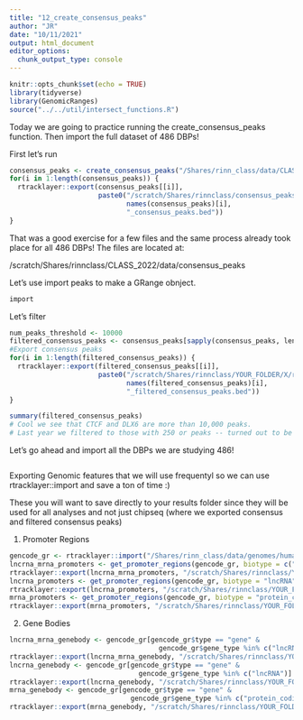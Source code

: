 ```yaml
---
title: "12_create_consensus_peaks"
author: "JR"
date: "10/11/2021"
output: html_document
editor_options: 
  chunk_output_type: console
---
```



```r
knitr::opts_chunk$set(echo = TRUE)
library(tidyverse)
library(GenomicRanges)
source("../../util/intersect_functions.R")
```



Today we are going to practice running the create_consensus_peaks function. Then import the full dataset of 486 DBPs!

First let's run 
```r
consensus_peaks <- create_consensus_peaks("/Shares/rinn_class/data/CLASS_2022/class_exeRcises/analysis/11_consensus_peak_exercise")
for(i in 1:length(consensus_peaks)) {
  rtracklayer::export(consensus_peaks[[i]], 
                      paste0("/scratch/Shares/rinnclass/consensus_peaks/", 
                             names(consensus_peaks)[i], 
                             "_consensus_peaks.bed"))
}
```

That was a good exercise for a few files and the same process already took place for all 486 DBPs!
The files are located at:

/scratch/Shares/rinnclass/CLASS_2022/data/consensus_peaks

Let's use import peaks to make a GRange obnject.
```r
import
```


Let's filter 
```r
num_peaks_threshold <- 10000
filtered_consensus_peaks <- consensus_peaks[sapply(consensus_peaks, length) > num_peaks_threshold]
#Export consensus peaks
for(i in 1:length(filtered_consensus_peaks)) {
  rtracklayer::export(filtered_consensus_peaks[[i]], 
                      paste0("/scratch/Shares/rinnclass/YOUR_FOLDER/X/results/chipseq/filtered_consensus/", 
                             names(filtered_consensus_peaks)[i], 
                             "_filtered_consensus_peaks.bed"))
}

summary(filtered_consensus_peaks)
# Cool we see that CTCF and DLX6 are more than 10,000 peaks.
# Last year we filtered to those with 250 or peaks -- turned out to be a reasonable quartile.

```

Let's go ahead and import all the DBPs we are studying 486!
```r

```










Exporting Genomic features that we will use frequentyl so we can use rtracklayer::import and save a ton of time :)

These you will want to save directly to your results folder since they will be used for all analyses and not just chipseq (where we exported consensus and filtered consensus peaks)

1) Promoter Regions
```r
gencode_gr <- rtracklayer::import("/Shares/rinn_class/data/genomes/human/gencode/v32/gencode.v32.annotation.gtf")
lncrna_mrna_promoters <- get_promoter_regions(gencode_gr, biotype = c("lncRNA", "protein_coding"))
rtracklayer::export(lncrna_mrna_promoters, "/scratch/Shares/rinnclass/YOUR_FOLDER/analysis/--- 00 consensus peaks -- /lncrna_mrna_promoters.gtf")
lncrna_promoters <- get_promoter_regions(gencode_gr, biotype = "lncRNA")
rtracklayer::export(lncrna_promoters, "/scratch/Shares/rinnclass/YOUR_FOLDER/analysis/--- 00 consensus peaks -- /lncrna_promoters.gtf")
mrna_promoters <- get_promoter_regions(gencode_gr, biotype = "protein_coding")
rtracklayer::export(mrna_promoters, "/scratch/Shares/rinnclass/YOUR_FOLDER/analysis/--- 00 consensus peaks -- /mrna_promoters.gtf")
```


2) Gene Bodies

```r
lncrna_mrna_genebody <- gencode_gr[gencode_gr$type == "gene" & 
                                     gencode_gr$gene_type %in% c("lncRNA", "protein_coding")]
rtracklayer::export(lncrna_mrna_genebody, "/scratch/Shares/rinnclass/YOUR_FOLDER/analysis/--- 00 consensus peaks -- /lncrna_mrna_genebody.gtf")
lncrna_genebody <- gencode_gr[gencode_gr$type == "gene" & 
                                gencode_gr$gene_type %in% c("lncRNA")]
rtracklayer::export(lncrna_genebody, "/scratch/Shares/rinnclass/YOUR_FOLDER/analysis/--- 00 consensus peaks -- /lncrna_genebody.gtf")
mrna_genebody <- gencode_gr[gencode_gr$type == "gene" & 
                              gencode_gr$gene_type %in% c("protein_coding")]
rtracklayer::export(mrna_genebody, "/scratch/Shares/rinnclass/YOUR_FOLDER/analysis/--- 00 consensus peaks -- /mrna_genebody.gtf")
```


